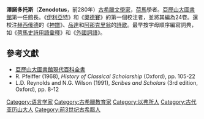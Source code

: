 '''澤諾多托斯'''（'''Zenodotus'''，前280年）[[古希臘|古希臘]][[文學家|文學家]]，[[荷馬|荷馬]]學者。[[亞歷山大圖書館|亞歷山大圖書館]]第一任館長。《[[伊利亞特|伊利亞特]]》和《[[奧德賽|奧德賽]]》的第一個校注者，並將其編為24卷。還校注[[赫西俄德|赫西俄德]]的《[[神譜|神譜]]》、[[品達|品達]]和[[阿那克里翁|阿那克里翁]]的[[詩歌|詩歌]]。最早按字母順序編寫詞典，如《[[荷馬史詩用語彙釋|荷馬史詩用語彙釋]]》和《[[外國詞語|外國詞語]]》。

==參考文獻==
*[http://www.newadvent.org/cathen/01303a.htm 亞歷山大圖書館現代百科全書] {{Wayback|url=http://www.newadvent.org/cathen/01303a.htm |date=20000305062419 }}
*R. Pfeiffer (1968), ''History of Classical Scholarship'' (Oxford), pp. 105-22
*L.D. Reynolds and N.G. Wilson (1991), ''Scribes and Scholars'' (3rd edition, Oxford), pp. 8-12

{{Authority control}}
[[Category:语言学家|Category:语言学家]]
[[Category:古希臘教育家|Category:古希臘教育家]]
[[Category:以弗所人|Category:以弗所人]]
[[Category:古代亚历山大人|Category:古代亚历山大人]]
[[Category:前3世纪古希腊人|Category:前3世纪古希腊人]]